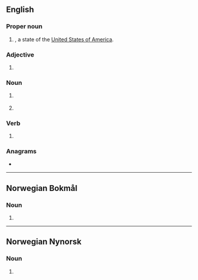 {{also|nm|Nm|n/m|N.M.}}
==English==

===Proper noun===
{{head|en|proper noun}}

# {{initialism of|en|[[New Mexico]]|nodot=1}}, a state of the [[United States of America]].

===Adjective===
{{en-adj|-}}

# {{initialism of|en|[[not]] [[meaningful]]}}

===Noun===
{{en-noun}}

# {{lb|en|nautical}} {{initialism of|en|nautical mile}}
# {{lb|en|athletics}} {{abbreviation of|en|no-mark}}

===Verb===
{{en-verb}}

# {{lb|en|athletics}} {{abbreviation of|en|no-mark}}

===Anagrams===
* {{anagrams|en|a=mn|MN|Mn|mn}}

{{topics|en|New Mexico, USA|States of the United States}}

----

==Norwegian Bokmål==

===Noun===
{{nb-noun-irreg|n|NM-et|NM|NM-a|dp2=NM-ene}}

# {{init of|nb|norgesmesterskap}}

----

==Norwegian Nynorsk==

===Noun===
{{nn-noun-n1|NM-}}

# {{init of|nn|noregsmeisterskap}}